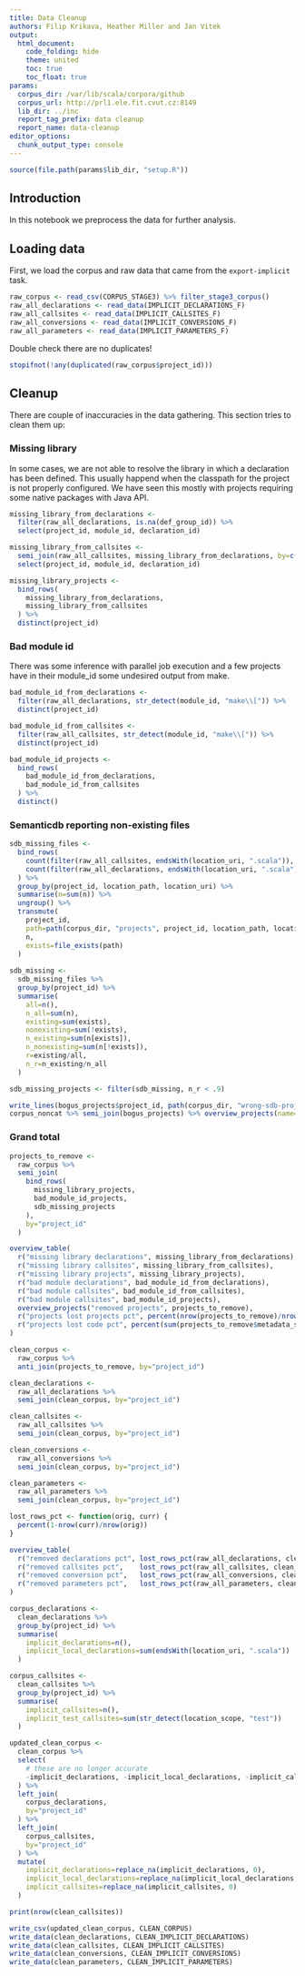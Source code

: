 ```yaml
---
title: Data Cleanup
authors: Filip Krikava, Heather Miller and Jan Vitek
output:
  html_document:
    code_folding: hide
    theme: united
    toc: true
    toc_float: true
params:
  corpus_dir: /var/lib/scala/corpora/github
  corpus_url: http://prl1.ele.fit.cvut.cz:8149
  lib_dir: ../inc
  report_tag_prefix: data cleanup
  report_name: data-cleanup
editor_options: 
  chunk_output_type: console
---
```


```r
source(file.path(params$lib_dir, "setup.R"))
```

## Introduction

In this notebook we preprocess the data for further analysis.

## Loading data

First, we load the corpus and raw data that came from the `export-implicit` task.

```r
raw_corpus <- read_csv(CORPUS_STAGE3) %>% filter_stage3_corpus()
raw_all_declarations <- read_data(IMPLICIT_DECLARATIONS_F)
raw_all_callsites <- read_data(IMPLICIT_CALLSITES_F)
raw_all_conversions <- read_data(IMPLICIT_CONVERSIONS_F)
raw_all_parameters <- read_data(IMPLICIT_PARAMETERS_F)
```

Double check there are no duplicates!

```r
stopifnot(!any(duplicated(raw_corpus$project_id)))
```

## Cleanup

There are couple of inaccuracies in the data gathering.
This section tries to clean them up:


### Missing library

In some cases, we are not able to resolve the library in which a declaration has been defined.
This usually happend when the classpath for the project is not properly configured.
We have seen this mostly with projects requiring some native packages with Java API.
   
```r
missing_library_from_declarations <- 
  filter(raw_all_declarations, is.na(def_group_id)) %>%
  select(project_id, module_id, declaration_id)

missing_library_from_callsites <- 
  semi_join(raw_all_callsites, missing_library_from_declarations, by=c("module_id", "declaration_id")) %>%
  select(project_id, module_id, declaration_id)

missing_library_projects <-
  bind_rows(
    missing_library_from_declarations,
    missing_library_from_callsites
  ) %>%
  distinct(project_id)
```

### Bad module id

There was some inference with parallel job execution and a few projects have in their module_id some undesired output from make.

```r
bad_module_id_from_declarations <- 
  filter(raw_all_declarations, str_detect(module_id, "make\\[")) %>%
  distinct(project_id)

bad_module_id_from_callsites <- 
  filter(raw_all_callsites, str_detect(module_id, "make\\[")) %>%
  distinct(project_id)

bad_module_id_projects <- 
  bind_rows(
    bad_module_id_from_declarations,
    bad_module_id_from_callsites
  ) %>% 
  distinct()
```

### Semanticdb reporting non-existing files

```r
sdb_missing_files <- 
  bind_rows(
    count(filter(raw_all_callsites, endsWith(location_uri, ".scala")), project_id, location_path, location_uri),
    count(filter(raw_all_declarations, endsWith(location_uri, ".scala")), project_id, location_path, location_uri)
  ) %>% 
  group_by(project_id, location_path, location_uri) %>%
  summarise(n=sum(n)) %>%
  ungroup() %>%
  transmute(
    project_id,
    path=path(corpus_dir, "projects", project_id, location_path, location_uri),
    n,
    exists=file_exists(path)
  )
         
sdb_missing <- 
  sdb_missing_files %>%
  group_by(project_id) %>%
  summarise(
    all=n(),
    n_all=sum(n),
    existing=sum(exists),
    nonexisting=sum(!exists),
    n_existing=sum(n[exists]),
    n_nonexisting=sum(n[!exists]),
    r=existing/all,
    n_r=n_existing/n_all
  )

sdb_missing_projects <- filter(sdb_missing, n_r < .9)
```

```r
write_lines(bogus_projects$project_id, path(corpus_dir, "wrong-sdb-projects.txt"))
corpus_noncat %>% semi_join(bogus_projects) %>% overview_projects(name="A")
```

### Grand total

```r
projects_to_remove <-
  raw_corpus %>%
  semi_join(
    bind_rows(
      missing_library_projects,
      bad_module_id_projects,
      sdb_missing_projects
    ),
    by="project_id"
  )
```

```r
overview_table(
  r("missing library declarations", missing_library_from_declarations),
  r("missing library callsites", missing_library_from_callsites),
  r("missing library projects", missing_library_projects),
  r("bad module declarations", bad_module_id_from_declarations),
  r("bad module callsites", bad_module_id_from_callsites),
  r("bad module callsites", bad_module_id_projects),
  overview_projects("removed projects", projects_to_remove),
  r("projects lost projects pct", percent(nrow(projects_to_remove)/nrow(raw_corpus))),
  r("projects lost code pct", percent(sum(projects_to_remove$metadata_scala_code)/sum(raw_corpus$metadata_scala_code)))
)
```

```r
clean_corpus <-
  raw_corpus %>%
  anti_join(projects_to_remove, by="project_id")

clean_declarations <- 
  raw_all_declarations %>%
  semi_join(clean_corpus, by="project_id")

clean_callsites <- 
  raw_all_callsites %>%
  semi_join(clean_corpus, by="project_id")

clean_conversions <-
  raw_all_conversions %>%
  semi_join(clean_corpus, by="project_id")

clean_parameters <-
  raw_all_parameters %>%
  semi_join(clean_corpus, by="project_id")
```

```r
lost_rows_pct <- function(orig, curr) {
  percent(1-nrow(curr)/nrow(orig))
}

overview_table(
  r("removed declarations pct", lost_rows_pct(raw_all_declarations, clean_declarations)),
  r("removed callsites pct",    lost_rows_pct(raw_all_callsites, clean_callsites)),
  r("removed conversion pct",   lost_rows_pct(raw_all_conversions, clean_conversions)),
  r("removed parameters pct",   lost_rows_pct(raw_all_parameters, clean_parameters))
)
```

```r
corpus_declarations <-
  clean_declarations %>%
  group_by(project_id) %>%
  summarise(
    implicit_declarations=n(),
    implicit_local_declarations=sum(endsWith(location_uri, ".scala"))
  )

corpus_callsites <-
  clean_callsites %>%
  group_by(project_id) %>%
  summarise(
    implicit_callsites=n(),
    implicit_test_callsites=sum(str_detect(location_scope, "test"))
  )

updated_clean_corpus <- 
  clean_corpus %>%
  select(
    # these are no longer accurate
    -implicit_declarations, -implicit_local_declarations, -implicit_callsites
  ) %>%
  left_join(
    corpus_declarations,
    by="project_id"
  ) %>%
  left_join(
    corpus_callsites,
    by="project_id"
  ) %>%
  mutate(
    implicit_declarations=replace_na(implicit_declarations, 0),
    implicit_local_declarations=replace_na(implicit_local_declarations, 0),
    implicit_callsites=replace_na(implicit_callsites, 0)
  ) 
```

```r
print(nrow(clean_callsites))
```


```r
write_csv(updated_clean_corpus, CLEAN_CORPUS)
write_data(clean_declarations, CLEAN_IMPLICIT_DECLARATIONS)
write_data(clean_callsites, CLEAN_IMPLICIT_CALLSITES)
write_data(clean_conversions, CLEAN_IMPLICIT_CONVERSIONS)
write_data(clean_parameters, CLEAN_IMPLICIT_PARAMETERS)
```
